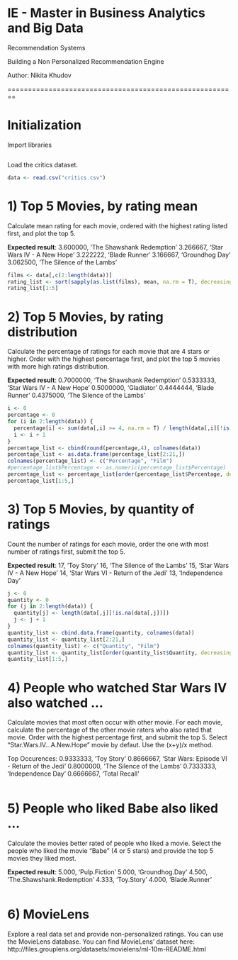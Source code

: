 # IE - Master in Business Analytics and Big Data
Recommendation Systems

Building a Non Personalized Recommendation Engine

Author: Nikita Khudov

========================================================

# Initialization

Import libraries

```{r}
```

Load the critics dataset.

```{r}
data <- read.csv("critics.csv")
```

# 1) Top 5 Movies, by rating mean
Calculate mean rating for each movie, ordered with the highest rating listed first, and plot the top 5.

**Expected result**:
3.600000, 'The Shawshank Redemption'
3.266667, 'Star Wars IV - A New Hope'
3.222222, 'Blade Runner'
3.166667, 'Groundhog Day'
3.062500, 'The Silence of the Lambs'

```{r fig.width=7, fig.height=6}
films <- data[,c(2:length(data))]
rating_list <- sort(sapply(as.list(films), mean, na.rm = T), decreasing = T)
rating_list[1:5]
```

# 2) Top 5 Movies, by rating distribution
Calculate the percentage of ratings for each movie that are 4 stars or higher. Order with the highest percentage first, and plot the top 5 movies with more high ratings distribution.

**Expected result**:
0.7000000, 'The Shawshank Redemption'
0.5333333, 'Star Wars IV - A New Hope'
0.5000000, 'Gladiator'
0.4444444, 'Blade Runner'
0.4375000, 'The Silence of the Lambs'

```{r fig.width=7, fig.height=6}
i <- 0
percentage <- 0
for (i in 2:length(data)) {
  percentage[i] <- sum(data[,i] >= 4, na.rm = T) / length(data[,i][!is.na(data[,i])])
  i <- i + 1
}
percentage_list <- cbind(round(percentage,4), colnames(data))
percentage_list <- as.data.frame(percentage_list[2:21,])
colnames(percentage_list) <- c("Percentage", "Film")
#percentage_list$Percentage <- as.numeric(percentage_list$Percentage)
percentage_list <- percentage_list[order(percentage_list$Percentage, decreasing = T),]
percentage_list[1:5,]
```

# 3) Top 5 Movies, by quantity of ratings
Count the number of ratings for each movie, order the one with most number of ratings first, submit the top 5.

**Expected result**:
17, 'Toy Story'
16, 'The Silence of the Lambs'
15, 'Star Wars IV - A New Hope'
14, 'Star Wars VI - Return of the Jedi'
13, 'Independence Day'

```{r fig.width=7, fig.height=6}
j <- 0
quantity <- 0
for (j in 2:length(data)) {
  quantity[j] <- length(data[,j][!is.na(data[,j])])
  j <- j + 1
}
quantity_list <- cbind.data.frame(quantity, colnames(data))
quantity_list <- quantity_list[2:21,]
colnames(quantity_list) <- c("Quantity", "Film")
quantity_list <- quantity_list[order(quantity_list$Quantity, decreasing = T),]
quantity_list[1:5,]
```

# 4) People who watched Star Wars IV also watched ...
Calculate movies that most often occur with other movie. For each movie, calculate the percentage of the other movie raters who also rated that movie. Order with the highest percentage first, and submit the top 5. Select "Star.Wars.IV...A.New.Hope" movie by defaut. Use the (x+y)/x method.

Top Occurences:
0.9333333, 'Toy Story'
0.8666667, 'Star Wars: Episode VI - Return of the Jedi'
0.8000000, 'The Silence of the Lambs'
0.7333333, 'Independence Day'
0.6666667, 'Total Recall'

```{r fig.width=7, fig.height=6}
```


# 5) People who liked Babe also liked ...
Calculate the movies better rated of people who liked a movie. Select the people who liked the movie "Babe" (4 or 5 stars) and provide the top 5 movies they liked most.

**Expected result**:
5.000, 'Pulp.Fiction'
5.000, 'Groundhog.Day'
4.500, 'The.Shawshank.Redemption'
4.333, 'Toy.Story'
4.000, 'Blade.Runner'

```{r fig.width=7, fig.height=6}
```

# 6) MovieLens
Explore a real data set and provide non-personalized ratings. You can use the MovieLens database. You can find MovieLens' dataset here: http://files.grouplens.org/datasets/movielens/ml-10m-README.html
